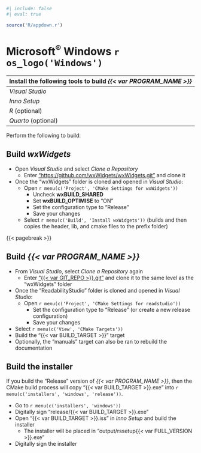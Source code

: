 ```r
#| include: false
#| eval: true

source('R/appdown.r')
```

# Microsoft^®^ Windows `r os_logo('Windows')`

| Install the following tools to build *{{< var PROGRAM_NAME >}}* |
| :-- |
| *Visual Studio* |
| *Inno Setup* |
| *R* (optional) |
| *Quarto* (optional) |

Perform the following to build:

## Build *wxWidgets* {-}

- Open *Visual Studio* and select *Clone a Repository*
  - Enter ["https://github.com/wxWidgets/wxWidgets.git"](https://github.com/wxWidgets/wxWidgets.git) and clone it
- Once the "wxWidgets" folder is cloned and opened in *Visual Studio*:
  - Open `r menu(c('Project', 'CMake Settings for wxWidgets'))`
    - Uncheck **wxBUILD_SHARED**
    - Set **wxBUILD_OPTIMISE** to "ON"
    - Set the configuration type to "Release"
    - Save your changes
  - Select `r menu(c('Build', 'Install wxWidgets'))` (builds and then copies the header, lib, and cmake files to the prefix folder)

{{< pagebreak >}}

## Build *{{< var PROGRAM_NAME >}}* {-}

- From *Visual Studio*, select *Clone a Repository* again
  - Enter ["{{< var GIT_REPO >}}.git"]({{< var GIT_REPO >}}.git) and clone it to the same level as the "wxWidgets" folder
- Once the "ReadabilityStudio" folder is cloned and opened in *Visual Studio*:
  - Open `r menu(c('Project', 'CMake Settings for readstudio'))`
    - Set the configuration type to "Release" (or create a new release configuration)
    - Save your changes
- Select `r menu(c('View', 'CMake Targets'))`
- Build the "{{< var BUILD_TARGET >}}" target
- Optionally, the "manuals" target can also be ran to rebuild the documentation

## Build the installer {-}

::: {.notesection data-latex=""}
If you build the "Release" version of *{{< var PROGRAM_NAME >}}*, then the CMake build process will copy "{{< var BUILD_TARGET >}}.exe" into `r menu(c('installers', 'windows', 'release'))`.
:::

- Go to `r menu(c('installers', 'windows'))`
- Digitally sign "release/{{< var BUILD_TARGET >}}.exe"
- Open "{{< var BUILD_TARGET >}}.iss" in *Inno Setup* and build the installer
  - The installer will be placed in "output/rssetup{{< var FULL_VERSION >}}.exe"
- Digitally sign the installer
